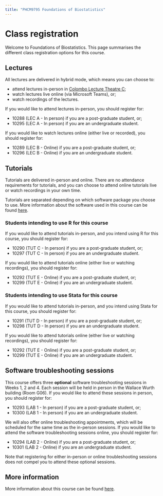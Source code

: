```yaml
---
title: "PHCM9795 Foundations of Biostatistics"
---
```


# Class registration

Welcome to Foundations of Biostatistics. This page summarises the different class registration options for this course.

## Lectures

All lectures are delivered in hybrid mode, which means you can choose to:

-   attend lectures in-person in [Colombo Lecture Theatre C](https://www.learningenvironments.unsw.edu.au/physical-spaces/colombo-building/k-b16-lg05-colombo-theatre-c);
-   watch lectures live online (via Microsoft Teams), or;
-   watch recordings of the lectures.

If you would like to attend lectures in-person, you should register for:

-   10288 (LEC A - In person) if you are a post-graduate student, or;
-   10295 (LEC A - In person) if you are an undergraduate student.

If you would like to watch lectures online (either live or recorded), you should register for:

-   10289 (LEC B - Online) if you are a post-graduate student, or;
-   10296 (LEC B - Online) if you are an undergraduate student.

## Tutorials

Tutorials are delivered in-person and online. There are no attendance requirements for tutorials, and you can choose to attend online tutorials live or watch recordings in your own time.

Tutorials are separated depending on which software package you choose to use. More information about the software used in this course can be found [here](https://timothydobbins.github.io/foundations/software.html).

### Students intending to use R for this course

If you would like to attend tutorials in-person, and you intend using R for this course, you should register for:

-   10290 (TUT C - In person) if you are a post-graduate student, or;
-   10297 (TUT C - In person) if you are an undergraduate student.

If you would like to attend tutorials online (either live or watching recordings), you should register for:

-   10292 (TUT E - Online) if you are a post-graduate student, or;
-   10299 (TUT E - Online) if you are an undergraduate student.

### Students intending to use Stata for this course

If you would like to attend tutorials in-person, and you intend using Stata for this course, you should register for:

-   10291 (TUT D - In person) if you are a post-graduate student, or;
-   10298 (TUT D - In person) if you are an undergraduate student.

If you would like to attend tutorials online (either live or watching recordings), you should register for:

-   10292 (TUT E - Online) if you are a post-graduate student, or;
-   10299 (TUT E - Online) if you are an undergraduate student.


## Software troubleshooting sessions

This course offers three **optional** software troubleshooting sessions in Weeks 1, 2 and 4. Each session will be held in person in the Wallace Wurth building (Room G06). If you would like to attend these sessions in person, you should register for:

-   10293 (LAB 1 - In person) if you are a post-graduate student, or;
-   10300 (LAB 1 - In person) if you are an undergraduate student.

We will also offer online troubleshooting appointments, which will be scheduled for the same time as the in-person sessions. If you would like to attend the software troubleshooting sessions online, you should register for:

-   10294 (LAB 2 - Online) if you are a post-graduate student, or;
-   10301 (LAB 2 - Online) if you are an undergraduate student.

Note that registering for either in-person or online troubleshooting sessions does not compel you to attend these optional sessions.

## More information

More information about this course can be found [here](https://timothydobbins.github.io/foundations/).